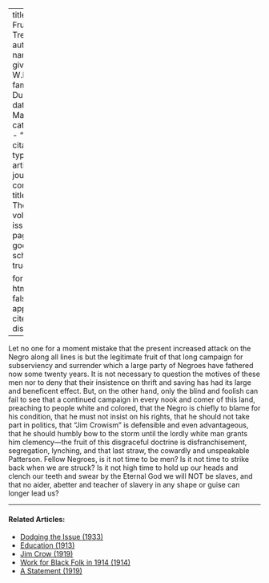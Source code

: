 
---
title: 'The Fruit of the Tree'
author:
  - name:
      given: W.E.B.
      family: Du Bois
date: Mar. 1913
categories: 
  - ""
citation: 
  type: article-journal
  container-title: The Crisis
  volume: 6
  issue: 5
  page: 232
google-scholar: true

format:
  html:
    toc: false
    appendix-cite-as: display
---



Let no one for a moment mistake that the present increased attack on the
Negro along all lines is but the legitimate fruit of that long campaign
for subserviency and surrender which a large party of Negroes have
fathered now some twenty years. It is not necessary to question the
motives of these men nor to deny that their insistence on thrift and
saving has had its large and beneficent effect. But, on the other hand,
only the blind and foolish can fail to see that a continued campaign in
every nook and comer of this land, preaching to people white and
colored, that the Negro is chiefly to blame for his condition, that he
must not insist on his rights, that he should not take part in politics,
that "Jim Crowism" is defensible and even advantageous, that he should
humbly bow to the storm until the lordly white man grants him
clemency---the fruit of this disgraceful doctrine is disfranchisement,
segregation, lynching, and that last straw, the cowardly and unspeakable
Patterson. Fellow Negroes, is it not time to be men? Is it not time to
strike back when we are struck? Is it not high time to hold up our heads
and clench our teeth and swear by the Eternal God we will NOT be slaves,
and that no aider, abetter and teacher of slavery in any shape or guise
can longer lead us?

<!-- Similar articles start here -->

<hr>
#### Related Articles:

* [Dodging the Issue (1933)](/Volumes/40/02/dodging_the_issue.html)
* [Education (1913)](/Volumes/06/02/democrats.html)
* [Jim Crow (1919)](/Volumes/17/03/jim_crow.html)
* [Work for Black Folk in 1914 (1914)](/Volumes/07/04/work_for_black_folk.html)
* [A Statement (1919)](/Volumes/19/01/statement.html)

<!-- Similar articles end here -->